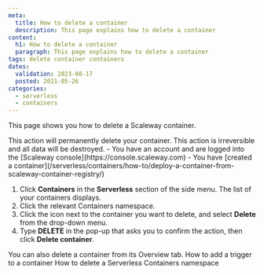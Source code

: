 ```yaml
---
meta:
  title: How to delete a container
  description: This page explains how to delete a container
content:
  h1: How to delete a container
  paragraph: This page explains how to delete a container
tags: delete container containers
dates:
  validation: 2023-08-17
  posted: 2021-05-26
categories:
  - serverless
  - containers
---
```


This page shows you how to delete a Scaleway container.

<Macro id="iam-requirements" />

<Message type="important">
  This action will permanently delete your container. This action is irreversible and all data will be destroyed.
</Message>

<Message type="requirement">
  - You have an account and are logged into the [Scaleway console](https://console.scaleway.com)
  - You have [created a container](/serverless/containers/how-to/deploy-a-container-from-scaleway-container-registry/)
</Message>

1. Click **Containers** in the **Serverless** section of the side menu. The list of your containers displays.
2. Click the relevant Containers namespace.
2. Click the <Icon name="more" /> icon next to the container you want to delete, and select **Delete** from the drop-down menu. 
3. Type **DELETE** in the pop-up that asks you to confirm the action, then click **Delete container**.

<Message type="tip">
  You can also delete a container from its Overview tab.
</Message>

<Navigation title="See Also">
  <PreviousButton to="/serverless/containers/how-to/add-trigger-to-a-container//">How to add a trigger to a container</PreviousButton>
  <NextButton to="/serverless/containers/how-to/delete-a-containers-namespace/">How to delete a Serverless Containers namespace</NextButton>
</Navigation>